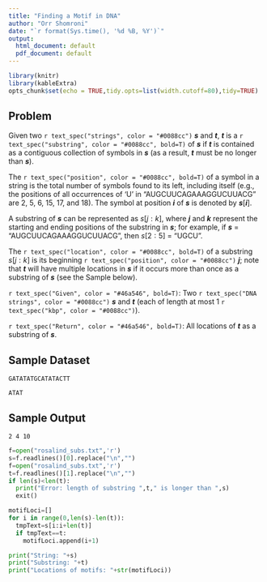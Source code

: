```yaml
---
title: "Finding a Motif in DNA"
author: "Orr Shomroni"
date: "`r format(Sys.time(), '%d %B, %Y')`"
output:
  html_document: default
  pdf_document: default
---
```


```r
library(knitr)
library(kableExtra)
opts_chunk$set(echo = TRUE,tidy.opts=list(width.cutoff=80),tidy=TRUE)
```

## Problem

Given two `r text_spec("strings", color = "#0088cc")` ***s*** and ***t***, ***t*** is a `r text_spec("substring", color = "#0088cc", bold=T)` of ***s*** if ***t*** is contained as a contiguous collection of symbols in ***s*** (as a result, ***t*** must be no longer than ***s***).

The `r text_spec("position", color = "#0088cc", bold=T)` of a symbol in a string is the total number of symbols found to its left, including itself (e.g., the positions of all occurrences of 'U' in "AUGCUUCAGAAAGGUCUUACG" are 2, 5, 6, 15, 17, and 18). The symbol at position ***i*** of ***s*** is denoted by ***s***[***i***].

A substring of ***s*** can be represented as $s[j:k]$, where ***j*** and ***k*** represent the starting and ending positions of the substring in ***s***; for example, if ***s*** = "AUGCUUCAGAAAGGUCUUACG", then $s[2:5]$ = "UGCU".

The `r text_spec("location", color = "#0088cc", bold=T)` of a substring $s[j:k]$ is its beginning `r text_spec("position", color = "#0088cc")` ***j***; note that ***t*** will have multiple locations in ***s*** if it occurs more than once as a substring of ***s*** (see the Sample below).

`r text_spec("Given", color = "#46a546", bold=T)`: Two `r text_spec("DNA strings", color = "#0088cc")` ***s*** and ***t*** (each of length at most 1 `r text_spec("kbp", color = "#0088cc")`).

`r text_spec("Return", color = "#46a546", bold=T)`: All locations of ***t*** as a substring of ***s***.

## Sample Dataset

`GATATATGCATATACTT`

`ATAT`

## Sample Output

`2 4 10`

```python
f=open("rosalind_subs.txt",'r')
s=f.readlines()[0].replace("\n","")
f=open("rosalind_subs.txt",'r')
t=f.readlines()[1].replace("\n","")
if len(s)<len(t):
  print("Error: length of substring ",t," is longer than ",s)
  exit()

motifLoci=[]
for i in range(0,len(s)-len(t)):
  tmpText=s[i:i+len(t)]
  if tmpText==t:
    motifLoci.append(i+1)

print("String: "+s)
print("Substring: "+t)
print("Locations of motifs: "+str(motifLoci))
```
